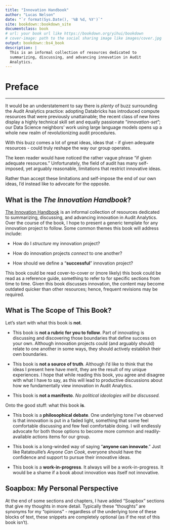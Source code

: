 ```yaml
--- 
title: "Innovation Handbook"
author: "Lucas Nelson"
date: "`r format(Sys.Date(), '%B %d, %Y')`"
site: bookdown::bookdown_site
documentclass: book
# url: your book url like https://bookdown.org/yihui/bookdown
# cover-image: path to the social sharing image like images/cover.jpg
output: bookdown::bs4_book
description: |
  This is an informal collection of resources dedicated to
  summarizing, discussing, and advancing innovation in Audit
  Analytics.
---
```


# Preface {-}

---

It would be an understatement to say there is *plenty* of buzz surrounding the
Audit Analytics practice: adopting Databricks has introduced compute resources
that were previously unattainable; the recent class of new hires display a
highly technical skill set and equally passionate "*innovation-set*"; our Data
Science neighbors' work using large language models opens up a whole new realm
of revolutionizing audit procedures.

With this buzz comes a lot of great ideas, ideas that - if given adequate
resources - could truly reshape the way our group operates.

The keen reader would have noticed the rather vague phrase "if given adequate
resources." Unfortunately, the field of audit has many self-imposed, yet
arguably reasonable, limitations that restrict innovative ideas.

Rather than accept these limitations and self-impose the end of our own ideas,
I'd instead like to advocate for the opposite.


## What is the *The Innovation Handbook*?{- .unlisted #innovation-handbook}

[The Innovation Handbook](#innovation-handbook) is an
informal collection of resources dedicated to summarizing, discussing, and
advancing innovation in Audit Analytics. Over the course of the book, I hope to
present a generic template for any innovation project to follow. Some common
themes this book will address include:

- How do I *structure* my innovation project?

- How do innovation projects *connect* to one another?

- How should we define a "**successful**" innovation project?

This book could be read cover-to-cover or (more likely) this book could be read
as a reference guide, something to refer to for specific sections from time to
time. Given this book discusses innovation, the content may become outdated
quicker than other resources; hence, frequent revisions may be required.


## What is The Scope of This Book? {- .unlisted}

Let's start with what this book is **not**.

- This book is **not a rubric for you to follow**. Part of innovating is
discussing and discovering those boundaries that define success on your own.
Although innovation projects could (and arguably should) relate to one another
in some ways, they should actively establish their own boundaries.

- This book is **not a source of truth**. Although I'd like to think that the ideas I
present here have merit, they are the result of my unique experiences. I hope
that while reading this book, you agree and disagree with what I have to say, as
this will lead to productive discussions about how we fundamentally view
innovation in Audit Analytics.

- This book is **not a manifesto**. *No political ideologies will be discussed.*

Onto the good stuff: what this book **is**.

- This book is a **philosophical debate**. One underlying tone I've observed is that
innovation is put in a faded light, something that some feel comfortable
discussing and few feel comfortable doing. I will endlessly advocate for both those
options to become more common and readily-available actions items for our group.

- This book is a long-winded way of saying "**anyone can innovate**." Just like
Ratatouille's *Anyone Can Cook*, everyone should have the confidence and
support to pursue their innovative ideas.

- This book is a **work-in-progress**. It always will be a work-in-progress. It would
be a shame if a book about innovation was itself not innovative.


## Soapbox: My Personal Perspective {- .unlisted}

At the end of some sections and chapters, I have added “Soapbox” sections that
give my thoughts in more detail. Typically these "thoughts" are synonyms for my
"opinions" - regardless of the underlying tone of these blocks of text, these
snippets are completely optional (as if the rest of this book isn't).
